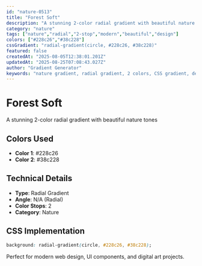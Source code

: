 ```yaml
---
id: "nature-0513"
title: "Forest Soft"
description: "A stunning 2-color radial gradient with beautiful nature tones"
category: "nature"
tags: ["nature","radial","2-stop","modern","beautiful","design"]
colors: ["#228c26","#38c228"]
cssGradient: "radial-gradient(circle, #228c26, #38c228)"
featured: false
createdAt: "2025-08-05T12:38:01.201Z"
updatedAt: "2025-08-25T07:08:43.027Z"
author: "Gradient Generator"
keywords: "nature gradient, radial gradient, 2 colors, CSS gradient, design, #228c26, #38c228"
---
```


# Forest Soft

A stunning 2-color radial gradient with beautiful nature tones

## Colors Used
- **Color 1**: #228c26
- **Color 2**: #38c228

## Technical Details
- **Type**: Radial Gradient
- **Angle**: N/A (Radial)
- **Color Stops**: 2
- **Category**: Nature

## CSS Implementation
```css
background: radial-gradient(circle, #228c26, #38c228);
```

Perfect for modern web design, UI components, and digital art projects.
